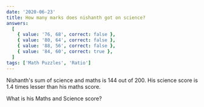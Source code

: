 ```yaml
---
date: '2020-06-23'
title: How many marks does nishanth got on science?
answers:
  [
    { value: '76, 68', correct: false },
    { value: '80, 64', correct: false },
    { value: '88, 56', correct: false },
    { value: '84, 60', correct: true },
  ]
tags: ['Math Puzzles', 'Ratio']
---
```


Nishanth's sum of science and maths is 144 out of 200. His science score is 1.4 times lesser than his maths score.

What is his Maths and Science score?
